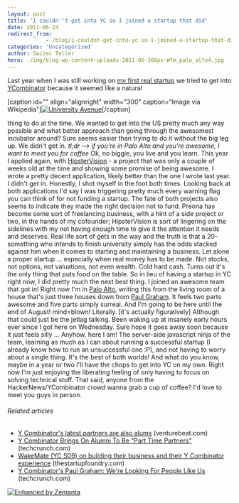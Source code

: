 ```yaml
---
layout: post
title: 'I couldn''t get into YC so I joined a startup that did'
date: 2011-06-24
redirect_from: 
            - /blog/i-couldnt-get-into-yc-so-i-joined-a-startup-that-did/swizec/1855
categories: 'Uncategorized'
author: Swizec Teller
hero: ./img/blog-wp-content-uploads-2011-06-300px-Wfm_palo_alto4.jpg
---
```

Last year when I was still working on [my first real startup](http://swizec.com/blog/doing-a-startup-taught-me-the-value-of-staying-in-school/swizec/1819 "Doing a startup taught me the value of staying in school") we tried to get into [YCombinator](http://www.ycombinator.com "Y Combinator") because it seemed like a natural

\[caption id="" align="alignright" width="300" caption="Image via Wikipedia"][![University Avenue](./img/blog-wp-content-uploads-2011-06-300px-Wfm_palo_alto4.jpg "University Avenue")](http://commons.wikipedia.org/wiki/File:Wfm_palo_alto.jpg)\[/caption]

thing to do at the time. We wanted to get into the US pretty much any way possible and what better approach than going through the awesomest incubator around? Sure seems easier than trying to do it without the big leg up. We didn't get in. _tl;dr --> if you're in Palo Alto and you're awesome, I want to meet you for coffee_ Ok, no biggie, you live and you learn. This year I applied again, with [HipsterVision](http://hipstervision.org/) - a project that was only a couple of weeks old at the time and showing some promise of being awesome. I wrote a pretty decent application, likely better than the one I wrote last year. I didn't get in. Honestly, I shot myself in the foot both times. Looking back at both applications I'd say I was triggering pretty much every warning flag you can think of for not funding a startup. The fate of both projects also seems to indicate they made the right decision not to fund. Preona has become some sort of freelancing business, with a hint of a side project or two, in the hands of my cofounder; HipsterVision is sort of lingering on the sidelines with my not having enough time to give it the attention it needs and deserves. Real life sort of gets in the way and the truth is that a 20-something who intends to finish university simply has the odds stacked against him when it comes to starting and maintaining a business. Let alone a proper startup ... especially when real money has to be made. Not stocks, not options, not valuations, not even wealth. Cold hard cash. Turns out it's the only thing that puts food on the table. So in lieu of having a startup in YC right now, I did pretty much the next best thing. I joined an awesome team that got in! Right now I'm in [Palo Alto](<http://maps.google.com/maps?ll=37.4291666667,-122.138055556&spn=0.1,0.1&q=37.4291666667,-122.138055556 (Palo%20Alto%2C%20California)&t=h> "Palo Alto, California"), writing this from the living room of a house that's just three houses down from [Paul Graham](http://paulgraham.com "Paul Graham (computer programmer)"). It feels two parts awesome and five parts simply surreal. And I'm going to be here until the end of August! mind=blown! Literally. \[it's actually figuratively] Although that could just be the jetlag talking. Been waking up at insanely early hours ever since I got here on Wednesday. Sure hope it goes away soon because it just feels silly ... Anyhow, here I am! The server-side javascript ninja of the team, learning as much as I can about running a successful startup (I already know how to run an unsuccessful one :P), and not having to worry about a single thing. It's the best of both worlds! And what do you know, maybe in a year or two I'll have the chops to get into YC on my own. Right now I'm just enjoying the liberating feeling of only having to focus on solving technical stuff. That said, anyone from the HackerNews/YCombinator crowd wanna grab a cup of coffee? I'd love to meet you guys in person.

###### Related articles

- [Y Combinator's latest partners are also alums](http://venturebeat.com/2011/06/13/y-combinator-partners-alums/) (venturebeat.com)
- [Y Combinator Brings On Alumni To Be "Part Time Partners"](http://techcrunch.com/2011/06/13/ycombinator-brings-on-alumni-to-be-part-time-partners/) (techcrunch.com)
- [WakeMate (YC S09) on building their business and their Y Combinator experience](http://thestartupfoundry.com/2011/04/11/wakemate-yc-s09-on-building-their-business-and-their-ycombinator-experience/) (thestartupfoundry.com)
- [Y Combinator's Paul Graham: We're Looking For People Like Us](http://techcrunch.com/2011/05/24/y-combinators-paul-graham-were-looking-for-people-like-us/) (techcrunch.com)

[![Enhanced by Zemanta](http://img.zemanta.com/zemified_e.png?x-id=fb688708-83f3-4504-b27a-fd1eece4dd5e)](http://www.zemanta.com/ "Enhanced by Zemanta")